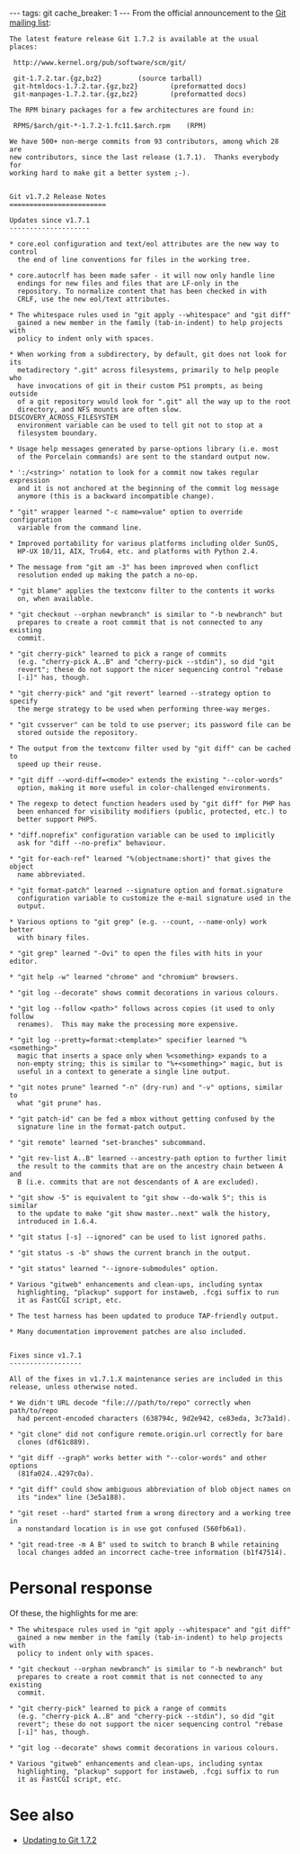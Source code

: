 ---
tags: git
cache_breaker: 1
---
From the official announcement to the [[Git mailing list]]:

<pre>The latest feature release Git 1.7.2 is available at the usual
places:

 http://www.kernel.org/pub/software/scm/git/

 git-1.7.2.tar.{gz,bz2}			(source tarball)
 git-htmldocs-1.7.2.tar.{gz,bz2}		(preformatted docs)
 git-manpages-1.7.2.tar.{gz,bz2}		(preformatted docs)

The RPM binary packages for a few architectures are found in:

 RPMS/$arch/git-*-1.7.2-1.fc11.$arch.rpm	(RPM)

We have 500+ non-merge commits from 93 contributors, among which 28 are
new contributors, since the last release (1.7.1).  Thanks everybody for
working hard to make git a better system ;-).


Git v1.7.2 Release Notes
========================

Updates since v1.7.1
--------------------

* core.eol configuration and text/eol attributes are the new way to control
  the end of line conventions for files in the working tree.

* core.autocrlf has been made safer - it will now only handle line
  endings for new files and files that are LF-only in the
  repository. To normalize content that has been checked in with
  CRLF, use the new eol/text attributes.

* The whitespace rules used in "git apply --whitespace" and "git diff"
  gained a new member in the family (tab-in-indent) to help projects with
  policy to indent only with spaces.

* When working from a subdirectory, by default, git does not look for its
  metadirectory ".git" across filesystems, primarily to help people who
  have invocations of git in their custom PS1 prompts, as being outside
  of a git repository would look for ".git" all the way up to the root
  directory, and NFS mounts are often slow.  DISCOVERY_ACROSS_FILESYSTEM
  environment variable can be used to tell git not to stop at a
  filesystem boundary.

* Usage help messages generated by parse-options library (i.e. most
  of the Porcelain commands) are sent to the standard output now.

* ':/<string>' notation to look for a commit now takes regular expression
  and it is not anchored at the beginning of the commit log message
  anymore (this is a backward incompatible change).

* "git" wrapper learned "-c name=value" option to override configuration
  variable from the command line.

* Improved portability for various platforms including older SunOS,
  HP-UX 10/11, AIX, Tru64, etc. and platforms with Python 2.4.

* The message from "git am -3" has been improved when conflict
  resolution ended up making the patch a no-op.

* "git blame" applies the textconv filter to the contents it works
  on, when available.

* "git checkout --orphan newbranch" is similar to "-b newbranch" but
  prepares to create a root commit that is not connected to any existing
  commit.

* "git cherry-pick" learned to pick a range of commits
  (e.g. "cherry-pick A..B" and "cherry-pick --stdin"), so did "git
  revert"; these do not support the nicer sequencing control "rebase
  [-i]" has, though.

* "git cherry-pick" and "git revert" learned --strategy option to specify
  the merge strategy to be used when performing three-way merges.

* "git cvsserver" can be told to use pserver; its password file can be
  stored outside the repository.

* The output from the textconv filter used by "git diff" can be cached to
  speed up their reuse.

* "git diff --word-diff=<mode>" extends the existing "--color-words"
  option, making it more useful in color-challenged environments.

* The regexp to detect function headers used by "git diff" for PHP has
  been enhanced for visibility modifiers (public, protected, etc.) to
  better support PHP5.

* "diff.noprefix" configuration variable can be used to implicitly
  ask for "diff --no-prefix" behaviour.

* "git for-each-ref" learned "%(objectname:short)" that gives the object
  name abbreviated.

* "git format-patch" learned --signature option and format.signature
  configuration variable to customize the e-mail signature used in the
  output.

* Various options to "git grep" (e.g. --count, --name-only) work better
  with binary files.

* "git grep" learned "-Ovi" to open the files with hits in your editor.

* "git help -w" learned "chrome" and "chromium" browsers.

* "git log --decorate" shows commit decorations in various colours.

* "git log --follow <path>" follows across copies (it used to only follow
  renames).  This may make the processing more expensive.

* "git log --pretty=format:<template>" specifier learned "% <something>"
  magic that inserts a space only when %<something> expands to a
  non-empty string; this is similar to "%+<something>" magic, but is
  useful in a context to generate a single line output.

* "git notes prune" learned "-n" (dry-run) and "-v" options, similar to
  what "git prune" has.

* "git patch-id" can be fed a mbox without getting confused by the
  signature line in the format-patch output.

* "git remote" learned "set-branches" subcommand.

* "git rev-list A..B" learned --ancestry-path option to further limit
  the result to the commits that are on the ancestry chain between A and
  B (i.e. commits that are not descendants of A are excluded).

* "git show -5" is equivalent to "git show --do-walk 5"; this is similar
  to the update to make "git show master..next" walk the history,
  introduced in 1.6.4.

* "git status [-s] --ignored" can be used to list ignored paths.

* "git status -s -b" shows the current branch in the output.

* "git status" learned "--ignore-submodules" option.

* Various "gitweb" enhancements and clean-ups, including syntax
  highlighting, "plackup" support for instaweb, .fcgi suffix to run
  it as FastCGI script, etc.

* The test harness has been updated to produce TAP-friendly output.

* Many documentation improvement patches are also included.


Fixes since v1.7.1
------------------

All of the fixes in v1.7.1.X maintenance series are included in this
release, unless otherwise noted.

* We didn't URL decode "file:///path/to/repo" correctly when path/to/repo
  had percent-encoded characters (638794c, 9d2e942, ce83eda, 3c73a1d).

* "git clone" did not configure remote.origin.url correctly for bare
  clones (df61c889).

* "git diff --graph" works better with "--color-words" and other options
  (81fa024..4297c0a).

* "git diff" could show ambiguous abbreviation of blob object names on
  its "index" line (3e5a188).

* "git reset --hard" started from a wrong directory and a working tree in
  a nonstandard location is in use got confused (560fb6a1).

* "git read-tree -m A B" used to switch to branch B while retaining
  local changes added an incorrect cache-tree information (b1f47514).</pre>

= Personal response =

Of these, the highlights for me are:

<pre>* The whitespace rules used in "git apply --whitespace" and "git diff"
  gained a new member in the family (tab-in-indent) to help projects with
  policy to indent only with spaces.

* "git checkout --orphan newbranch" is similar to "-b newbranch" but
  prepares to create a root commit that is not connected to any existing
  commit.

* "git cherry-pick" learned to pick a range of commits
  (e.g. "cherry-pick A..B" and "cherry-pick --stdin"), so did "git
  revert"; these do not support the nicer sequencing control "rebase
  [-i]" has, though.

* "git log --decorate" shows commit decorations in various colours.

* Various "gitweb" enhancements and clean-ups, including syntax
  highlighting, "plackup" support for instaweb, .fcgi suffix to run
  it as FastCGI script, etc.</pre>

= See also =

* [[Updating to Git 1.7.2]]
